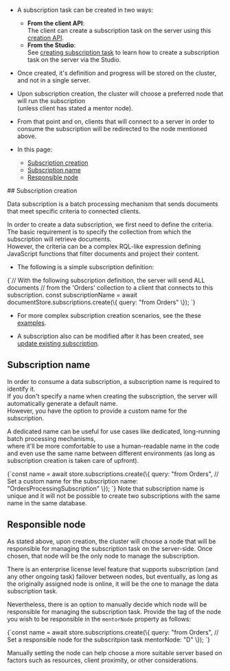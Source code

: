 
<Admonition type="note" title="">

* A subscription task can be created in two ways:
    * **From the client API**:  
      The client can create a subscription task on the server using this [creation API](../../../client-api/data-subscriptions/creation/api-overview.mdx#subscription-creation).
    * **From the Studio**:  
      See [creating subscription task](../../../studio/database/tasks/ongoing-tasks/subscription-task.mdx) to learn how to create a subscription task on the server via the Studio.

* Once created, it's definition and progress will be stored on the cluster, and not in a single server.  

* Upon subscription creation, the cluster will choose a preferred node that will run the subscription  
  (unless client has stated a mentor node).  

* From that point and on, clients that will connect to a server in order to consume the subscription will be redirected to the node mentioned above.  

* In this page:  
   * [Subscription creation](../../../client-api/data-subscriptions/creation/how-to-create-data-subscription.mdx#subscription-creation)   
   * [Subscription name](../../../client-api/data-subscriptions/creation/how-to-create-data-subscription.mdx#subscription-name)  
   * [Responsible node](../../../client-api/data-subscriptions/creation/how-to-create-data-subscription.mdx#responsible-node)  

</Admonition>
## Subscription creation

Data subscription is a batch processing mechanism that sends documents that meet specific criteria to connected clients.

In order to create a data subscription, we first need to define the criteria.  
The basic requirement is to specify the collection from which the subscription will retrieve documents.  
However, the criteria can be a complex RQL-like expression defining JavaScript functions that filter documents and project their content.  

* The following is a simple subscription definition:

<TabItem value="create_whole_collection_generic1" label="create_whole_collection_generic1">
<CodeBlock language="js">
{`// With the following subscription definition, the server will send ALL documents
// from the 'Orders' collection to a client that connects to this subscription.
const subscriptionName = await documentStore.subscriptions.create(\{
    query: "from Orders"
\});
`}
</CodeBlock>
</TabItem>

* For more complex subscription creation scenarios, see the these [examples](../../../client-api/data-subscriptions/creation/examples.mdx).

* A subscription also can be modified after it has been created, see [update existing subscription](../../../client-api/data-subscriptions/creation/examples.mdx#update-existing-subscription).



## Subscription name

In order to consume a data subscription, a subscription name is required to identify it.  
If you don't specify a name when creating the subscription, the server will automatically generate a default name.  
However, you have the option to provide a custom name for the subscription.  

A dedicated name can be useful for use cases like dedicated, long-running batch processing mechanisms,  
where it'll be more comfortable to use a human-readable name in the code and even use the same name between different environments
(as long as subscription creation is taken care of upfront).

<TabItem value="create_whole_collection_generic_with_name" label="create_whole_collection_generic_with_name">
<CodeBlock language="js">
{`const name = await store.subscriptions.create(\{
    query: "from Orders",
    // Set a custom name for the subscription 
    name: "OrdersProcessingSubscription"
\});
`}
</CodeBlock>
</TabItem>

<Admonition type="info" title="Uniqueness" id="uniqueness" href="#uniqueness">
Note that subscription name is unique and it will not be possible to create two subscriptions with the same name in the same database.
</Admonition>



## Responsible node

As stated above, upon creation, the cluster will choose a node that will be responsible for managing the subscription task on the server-side.
Once chosen, that node will be the only node to manage the subscription.

There is an enterprise license level feature that supports subscription (and any other ongoing task) failover between nodes,
but eventually, as long as the originally assigned node is online, it will be the one to manage the data subscription task.

Nevertheless, there is an option to manually decide which node will be responsible for managing the subscription task.
Provide the tag of the node you wish to be responsible in the `mentorNode` property as follows:

<TabItem value="create_whole_collection_generic_with_mentor_node" label="create_whole_collection_generic_with_mentor_node">
<CodeBlock language="js">
{`const name = await store.subscriptions.create(\{
    query: "from Orders",
    // Set a responsible node for the subscritpion task 
    mentorNode: "D"
\});
`}
</CodeBlock>
</TabItem>

Manually setting the node can help choose a more suitable server based on factors such as resources, client proximity, or other considerations.




